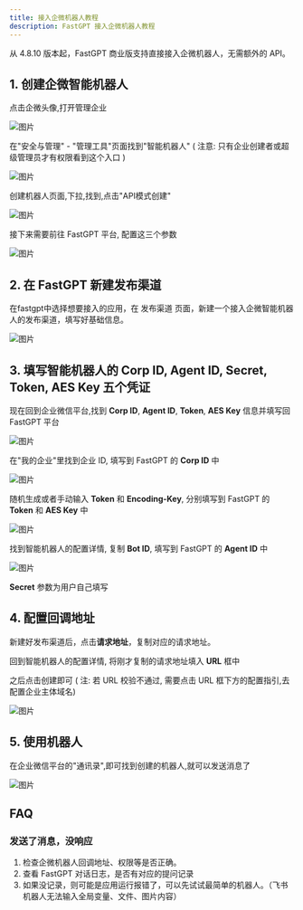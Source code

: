```yaml
---
title: 接入企微机器人教程
description: FastGPT 接入企微机器人教程
---
```


从 4.8.10 版本起，FastGPT 商业版支持直接接入企微机器人，无需额外的 API。 

## 1. 创建企微智能机器人

点击企微头像,打开管理企业

![图片](/imgs/wecom-bot-1.png)

在"安全与管理" - "管理工具"页面找到"智能机器人" ( 注意: 只有企业创建者或超级管理员才有权限看到这个入口 )

![图片](/imgs/wecom-bot-2.png)

创建机器人页面,下拉,找到,点击"API模式创建"

![图片](/imgs/wecom-bot-3.png)

接下来需要前往 FastGPT 平台, 配置这三个参数

![图片](/imgs/wecom-bot-4.png)

## 2. 在 FastGPT 新建发布渠道

在fastgpt中选择想要接入的应用，在 发布渠道 页面，新建一个接入企微智能机器人的发布渠道，填写好基础信息。

![图片](/imgs/wecom-bot-5.png)

## 3. 填写智能机器人的 Corp ID, Agent ID, Secret, Token, AES Key 五个凭证

现在回到企业微信平台,找到 **Corp ID**, **Agent ID**, **Token**, **AES Key** 信息并填写回 FastGPT 平台

![图片](/imgs/wecom-bot-6.png)

在"我的企业"里找到企业 ID, 填写到 FastGPT 的 **Corp ID** 中

![图片](/imgs/wecom-bot-7.png)

随机生成或者手动输入 **Token** 和 **Encoding-Key**, 分别填写到 FastGPT 的 **Token** 和 **AES Key** 中

![图片](/imgs/wecom-bot-8.png)

找到智能机器人的配置详情, 复制 **Bot ID**, 填写到 FastGPT 的 **Agent ID** 中

![图片](/imgs/wecom-bot-9.png)

**Secret** 参数为用户自己填写

## 4. 配置回调地址

新建好发布渠道后，点击**请求地址**，复制对应的请求地址。

回到智能机器人的配置详情, 将刚才复制的请求地址填入 **URL** 框中

之后点击创建即可 ( 注: 若 URL 校验不通过, 需要点击 URL 框下方的配置指引,去配置企业主体域名)

![图片](/imgs/wecom-bot-10.png)

## 5. 使用机器人

在企业微信平台的"通讯录",即可找到创建的机器人,就可以发送消息了

![图片](/imgs/wecom-bot-11.png)

## FAQ

### 发送了消息，没响应

1. 检查企微机器人回调地址、权限等是否正确。
2. 查看 FastGPT 对话日志，是否有对应的提问记录
3. 如果没记录，则可能是应用运行报错了，可以先试试最简单的机器人。（飞书机器人无法输入全局变量、文件、图片内容）
